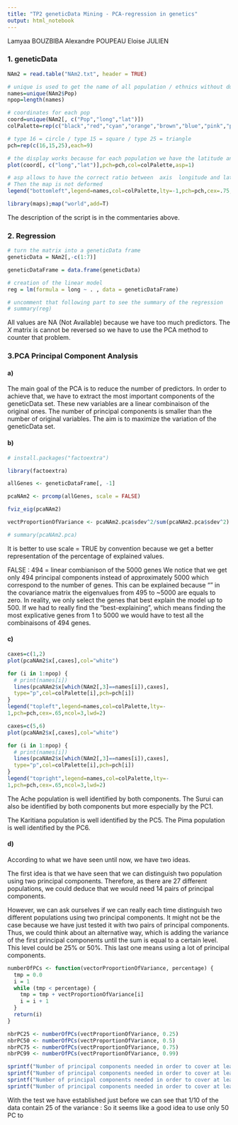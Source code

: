 ```yaml
---
title: "TP2 geneticData Mining - PCA-regression in genetics"
output: html_notebook
---
```


Lamyaa BOUZBIBA
Alexandre POUPEAU
Eloise JULIEN

### 1. geneticData

```r

NAm2 = read.table("NAm2.txt", header = TRUE)

# unique is used to get the name of all population / ethnics without duplicates
names=unique(NAm2$Pop)
npop=length(names)

# coordinates for each pop
coord=unique(NAm2[, c("Pop","long","lat")])
colPalette=rep(c("black","red","cyan","orange","brown","blue","pink","purple","darkgreen"),3)

# type 16 = circle / type 15 = square / type 25 = triangle
pch=rep(c(16,15,25),each=9)

# the display works because for each population we have the latitude and the longitude
plot(coord[, c("long","lat")],pch=pch,col=colPalette,asp=1)

# asp allows to have the correct ratio between  axis  longitude and latitude
# Then the map is not deformed  
legend("bottomleft",legend=names,col=colPalette,lty=-1,pch=pch,cex=.75,ncol=2,lwd=2)

library(maps);map("world",add=T)


```

The description of the script is in the commentaries above.

### 2. Regression

```r

# turn the matrix into a geneticData frame
geneticData = NAm2[,-c(1:7)]

geneticDataFrame = data.frame(geneticData)

# creation of the linear model
reg = lm(formula = long ~ . , data = geneticDataFrame)

# uncomment that following part to see the summary of the regression
# summary(reg)

```

All values are NA (Not Available) because we have too much predictors. The $X$ matrix is cannot be reversed so we have to use the PCA method to counter that problem.

### 3.PCA Principal Component Analysis

#### a) 

The main goal of the PCA is to reduce the number of predictors. In order to achieve that, we have to extract the most important components of the geneticData set. These new variables are a linear combinaison of the original ones. The number of principal components is smaller than the number of original variables. The aim is to maximize the variation of the geneticData set.

#### b)

```r

# install.packages("factoextra")

library(factoextra)

allGenes <- geneticDataFrame[, -1]

pcaNAm2 <- prcomp(allGenes, scale = FALSE)

fviz_eig(pcaNAm2)

vectProportionOfVariance <- pcaNAm2.pca$sdev^2/sum(pcaNAm2.pca$sdev^2)

# summary(pcaNAm2.pca)


```

It is better to use scale = TRUE by convention because we get a better representation of the percentage of explained values.

FALSE : 494 = linear combianison of the 5000 genes
We notice that we get only 494 principal components instead of approximately 5000 which correspond to the number of genes. This can be explained because "" in the covariance matrix the eigenvalues from 495 to ~5000 are equals to zero. In reality, we only select the genes that best explain the model up to 500. If we had to really find the "best-explaining", which means finding the most explicative genes from 1 to 5000 we would have to test all the combinaisons of 494 genes.   

#### c)

```r

caxes=c(1,2)
plot(pcaNAm2$x[,caxes],col="white")

for (i in 1:npop) {
  # print(names[i])
  lines(pcaNAm2$x[which(NAm2[,3]==names[i]),caxes],
  type="p",col=colPalette[i],pch=pch[i])
}
legend("topleft",legend=names,col=colPalette,lty=-
1,pch=pch,cex=.65,ncol=3,lwd=2)

caxes=c(5,6)
plot(pcaNAm2$x[,caxes],col="white")

for (i in 1:npop) {
  # print(names[i])
  lines(pcaNAm2$x[which(NAm2[,3]==names[i]),caxes],
  type="p",col=colPalette[i],pch=pch[i])
}
legend("topright",legend=names,col=colPalette,lty=-
1,pch=pch,cex=.65,ncol=3,lwd=2)

```

The Ache population is well identified by both components. The Surui can also be identified by both components but more especially by the PC1.

The Karitiana population is well identified by the PC5. The Pima population is well identified by the PC6.

#### d)

According to what we have seen until now, we have two ideas.

The first idea is that we have seen that we can distinguish two population using two principal components. Therefore, as there are 27 different populations, we could deduce that we would need 14 pairs of principal components. 

However, we can ask ourselves if we can really each time distinguish two different populations using two principal components. It might not be the case because we have just tested it with two pairs of principal components. Thus, we could think about an alternative way, which is adding the variance of the first principal components until the sum is equal to a certain level. This level could be 25% or 50%. This last one means using a lot of principal components. 

```r

numberOfPCs <- function(vectorProportionOfVariance, percentage) {
  tmp = 0.0
  i = 1
  while (tmp < percentage) {
    tmp = tmp + vectProportionOfVariance[i]
    i = i + 1
  }
  return(i)
}

nbrPC25 <- numberOfPCs(vectProportionOfVariance, 0.25)
nbrPC50 <- numberOfPCs(vectProportionOfVariance, 0.5)
nbrPC75 <- numberOfPCs(vectProportionOfVariance, 0.75)
nbrPC99 <- numberOfPCs(vectProportionOfVariance, 0.99)

sprintf("Number of principal components needed in order to cover at least 25 percent of variance : %i", nbrPC25)
sprintf("Number of principal components needed in order to cover at least 50 percent of variance : %i", nbrPC50)
sprintf("Number of principal components needed in order to cover at least 75 percent of variance : %i", nbrPC75)
sprintf("Number of principal components needed in order to cover at least 99 percent of variance : %i", nbrPC99)

```

With the test we have established just before we can see that $1/10$  of the data contain $25%$ of the variance : So it seems like a good idea to use only $50$ PC to  

